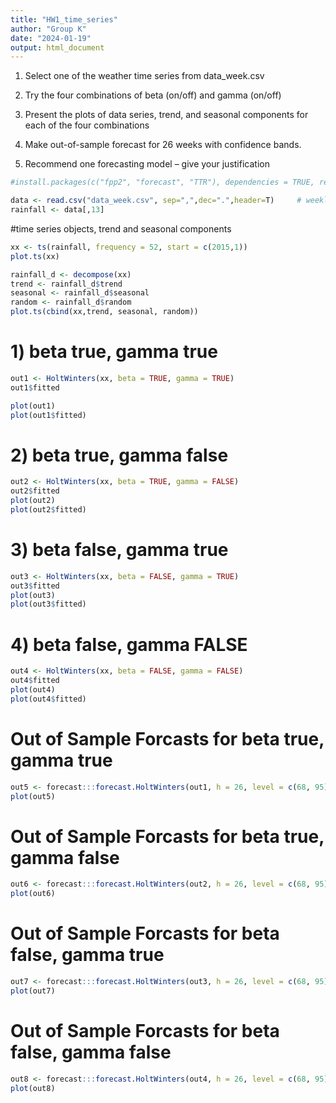```yaml
---
title: "HW1_time_series"
author: "Group K"
date: "2024-01-19"
output: html_document
---
```


1. Select one of the weather time series from data_week.csv

2. Try the four combinations of beta (on/off) and gamma (on/off)

3. Present the plots of data series, trend, and seasonal components for each of the four combinations

4. Make out-of-sample forecast for 26 weeks with confidence bands. 

5. Recommend one forecasting model -- give your justification
```r
#install.packages(c("fpp2", "forecast", "TTR"), dependencies = TRUE, repos = "https://cloud.r-project.org")
```

```r
data <- read.csv("data_week.csv", sep=",",dec=".",header=T)     # weekly data
rainfall <- data[,13]
```

#time series objects, trend and seasonal components
```r
xx <- ts(rainfall, frequency = 52, start = c(2015,1))
plot.ts(xx)
```


```r
rainfall_d <- decompose(xx) 
trend <- rainfall_d$trend
seasonal <- rainfall_d$seasonal
random <- rainfall_d$random
plot.ts(cbind(xx,trend, seasonal, random))
```

# 1) beta true, gamma true
```r
out1 <- HoltWinters(xx, beta = TRUE, gamma = TRUE)          
out1$fitted
```


```r
plot(out1)
plot(out1$fitted)
```

# 2) beta true, gamma false
```r
out2 <- HoltWinters(xx, beta = TRUE, gamma = FALSE) 			
out2$fitted 									
plot(out2)	
plot(out2$fitted)
```

# 3) beta false, gamma true
```r
out3 <- HoltWinters(xx, beta = FALSE, gamma = TRUE) 			
out3$fitted 									
plot(out3)	
plot(out3$fitted)
```

# 4) beta false, gamma FALSE
```r
out4 <- HoltWinters(xx, beta = FALSE, gamma = FALSE) 			
out4$fitted 									
plot(out4)
plot(out4$fitted)
```

# Out of Sample Forcasts for beta true, gamma true
```r
out5 <- forecast:::forecast.HoltWinters(out1, h = 26, level = c(68, 95))	 
plot(out5)
```

# Out of Sample Forcasts for beta true, gamma false
```r
out6 <- forecast:::forecast.HoltWinters(out2, h = 26, level = c(68, 95))	 
plot(out6)
```

# Out of Sample Forcasts for beta false, gamma true
```r
out7 <- forecast:::forecast.HoltWinters(out3, h = 26, level = c(68, 95))	 
plot(out7)
```

# Out of Sample Forcasts for beta false, gamma false
```r
out8 <- forecast:::forecast.HoltWinters(out4, h = 26, level = c(68, 95))	 
plot(out8)
```
